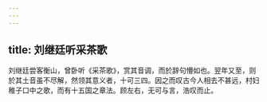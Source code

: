 ```yaml
---
---
---
```

title: 刘继廷听采茶歌
---



刘继廷尝客衡山，曾卧听《采茶歌》，赏其音调，而於辞句懵如也。翌年又至，则於其土音虽不尽解，然领其意义者，十可三四。因之而叹古今人相去不甚远，村妇稚子口中之歌，而有十五国之章法。顾左右，无可与言，浩叹而止。